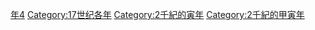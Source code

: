 {{Catnav|頁面分類|历史|歷史時代|年|17世纪各年}}
{{Commons category|1674}}

[[Category:1670年代|年4]]
[[Category:17世纪各年|Category:17世纪各年]]
[[Category:2千紀的寅年|Category:2千紀的寅年]]
[[Category:2千紀的甲寅年|Category:2千紀的甲寅年]]